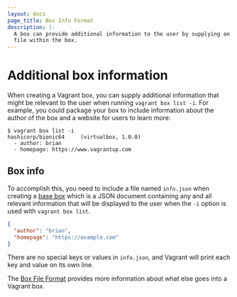 ```yaml
---
layout: docs
page_title: Box Info Format
description: |-
  A box can provide additional information to the user by supplying an info.json
  file within the box.
---
```


# Additional box information

When creating a Vagrant box, you can supply additional information that might be relevant to the user when running `vagrant box list -i`. For example, you could package your box to include information about the author of the box and a website for users to learn more:

```shell-session
$ vagrant box list -i
hashicorp/bionic64     (virtualbox, 1.0.0)
  - author: brian
  - homepage: https://www.vagrantup.com
```

## Box info

To accomplish this, you need to include a file named `info.json` when creating a [base box](/vagrant/docs/boxes/base) which is a JSON document containing any and all relevant information that will be displayed to the user when the `-i` option is used with `vagrant box list`.

```json
{
  "author": "brian",
  "homepage": "https://example.com"
}
```

There are no special keys or values in `info.json`, and Vagrant will print each key and value on its own line.

The [Box File Format](/vagrant/docs/boxes/format) provides more information about what else goes into a Vagrant box.

